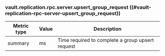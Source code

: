 ### vault.replication.rpc.server.upsert_group_request ((#vault-replication-rpc-server-upsert_group_request))

Metric type | Value | Description
----------- | ----- | -----------
summary     | ms    | Time required to complete a group upsert request